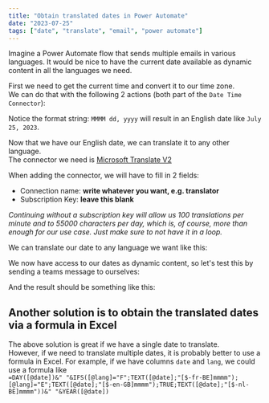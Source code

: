```yaml
---
title: "Obtain translated dates in Power Automate"
date: "2023-07-25"
tags: ["date", "translate", "email", "power automate"]
---
```


Imagine a Power Automate flow that sends multiple emails in various languages.
It would be nice to have the current date available as dynamic content in all the languages we need.  

First we need to get the current time and convert it to our time zone.  
We can do that with the following 2 actions (both part of the `Date Time Connector`):

<CustomImage src="https://raw.githubusercontent.com/hammer147/os-blog-posts/main/images/date-translation-01.PNG" alt="date time connector" />

Notice the format string: `MMMM dd, yyyy` will result in an English date like `July 25, 2023`.  

Now that we have our English date, we can translate it to any other language.  
The connector we need is [Microsoft Translate V2](https://learn.microsoft.com/en-us/connectors/translatorv2/)

When adding the connector, we will have to fill in 2 fields:

- Connection name: **write whatever you want, e.g. translator**
- Subscription Key: **leave this blank**

*Continuing without a subscription key will allow us 100 translations per minute and to 55000 characters per day, which is, of course, more than enough for our use case. Just make sure to not have it in a loop.*

We can translate our date to any language we want like this:

<CustomImage src="https://raw.githubusercontent.com/hammer147/os-blog-posts/main/images/date-translation-02.PNG" alt="translations" />

We now have access to our dates as dynamic content, so let's test this by sending a teams message to ourselves:

<CustomImage src="https://raw.githubusercontent.com/hammer147/os-blog-posts/main/images/date-translation-03.PNG" alt="teams connector" />

And the result should be something like this:

<CustomImage src="https://raw.githubusercontent.com/hammer147/os-blog-posts/main/images/date-translation-04.PNG" alt="teams result" />

## Another solution is to obtain the translated dates via a formula in Excel

The above solution is great if we have a single date to translate.  
However, if we need to translate multiple dates, it is probably better to use a formula in Excel.
For example, if we have columns `date` and `lang`, we could use a formula like  
`=DAY([@date])&" "&IFS([@lang]="F";TEXT([@date];"[$-fr-BE]mmmm");[@lang]="E";TEXT([@date];"[$-en-GB]mmmm");TRUE;TEXT([@date];"[$-nl-BE]mmmm"))&" "&YEAR([@date])`

<CustomImage src="https://raw.githubusercontent.com/hammer147/os-blog-posts/main/images/date-translation-05.PNG" alt="excel screenshot" />
